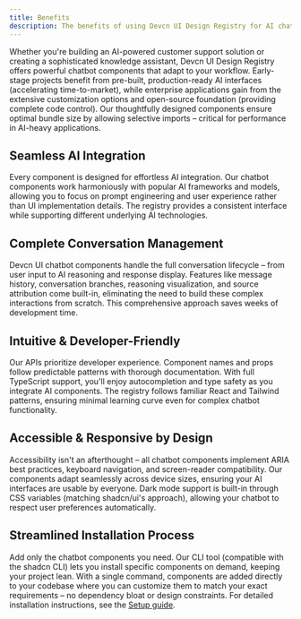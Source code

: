 ```yaml
---
title: Benefits
description: The benefits of using Devcn UI Design Registry for AI chatbots.
---
```


Whether you're building an AI-powered customer support solution or creating a sophisticated knowledge assistant, Devcn UI Design Registry offers powerful chatbot components that adapt to your workflow. Early-stage projects benefit from pre-built, production-ready AI interfaces (accelerating time-to-market), while enterprise applications gain from the extensive customization options and open-source foundation (providing complete code control). Our thoughtfully designed components ensure optimal bundle size by allowing selective imports – critical for performance in AI-heavy applications.

## Seamless AI Integration

Every component is designed for effortless AI integration. Our chatbot components work harmoniously with popular AI frameworks and models, allowing you to focus on prompt engineering and user experience rather than UI implementation details. The registry provides a consistent interface while supporting different underlying AI technologies.

## Complete Conversation Management

Devcn UI chatbot components handle the full conversation lifecycle – from user input to AI reasoning and response display. Features like message history, conversation branches, reasoning visualization, and source attribution come built-in, eliminating the need to build these complex interactions from scratch. This comprehensive approach saves weeks of development time.

## Intuitive & Developer-Friendly

Our APIs prioritize developer experience. Component names and props follow predictable patterns with thorough documentation. With full TypeScript support, you'll enjoy autocompletion and type safety as you integrate AI components. The registry follows familiar React and Tailwind patterns, ensuring minimal learning curve even for complex chatbot functionality.

## Accessible & Responsive by Design

Accessibility isn't an afterthought – all chatbot components implement ARIA best practices, keyboard navigation, and screen-reader compatibility. Our components adapt seamlessly across device sizes, ensuring your AI interfaces are usable by everyone. Dark mode support is built-in through CSS variables (matching shadcn/ui's approach), allowing your chatbot to respect user preferences automatically.

## Streamlined Installation Process

Add only the chatbot components you need. Our CLI tool (compatible with the shadcn CLI) lets you install specific components on demand, keeping your project lean. With a single command, components are added directly to your codebase where you can customize them to match your exact requirements – no dependency bloat or design constraints. For detailed installation instructions, see the [Setup guide](/docs/setup).
